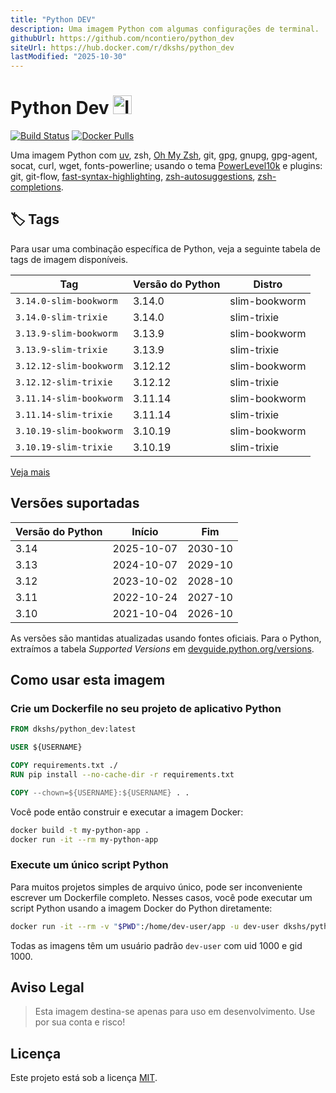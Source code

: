 ```yaml
---
title: "Python DEV"
description: Uma imagem Python com algumas configurações de terminal.
githubUrl: https://github.com/ncontiero/python_dev
siteUrl: https://hub.docker.com/r/dkshs/python_dev
lastModified: "2025-10-30"
---
```


# Python Dev <img src="https://raw.githubusercontent.com/docker-library/docs/01c12653951b2fe592c1f93a13b4e289ada0e3a1/python/logo.png" alt="Imagem do Python" width="30px" />

[![Build Status](https://img.shields.io/github/actions/workflow/status/ncontiero/python_dev/build.yml?branch=main)](https://github.com/ncontiero/python_dev/actions/workflows/build.yml?query=branch%3Amain)
[![Docker Pulls](https://img.shields.io/docker/pulls/dkshs/python_dev?style=flat-square&color=7c3aed)](https://hub.docker.com/r/dkshs/python_dev)

Uma imagem Python com [uv](https://github.com/astral-sh/uv), zsh, [Oh My Zsh](https://ohmyz.sh/), git, gpg, gnupg,
gpg-agent, socat, curl, wget, fonts-powerline; usando o tema [PowerLevel10k](https://github.com/romkatv/powerlevel10k)
e plugins: git, git-flow, [fast-syntax-highlighting](https://github.com/zdharma-continuum/fast-syntax-highlighting),
[zsh-autosuggestions](https://github.com/zsh-users/zsh-autosuggestions),
[zsh-completions](https://github.com/zsh-users/zsh-completions).

## 🏷 Tags

Para usar uma combinação específica de Python, veja a seguinte tabela de tags de imagem disponíveis.

| Tag                     | Versão do Python | Distro        |
| ----------------------- | ---------------- | ------------- |
| `3.14.0-slim-bookworm`  | 3.14.0         | slim-bookworm |
| `3.14.0-slim-trixie`    | 3.14.0         | slim-trixie   |
| `3.13.9-slim-bookworm`  | 3.13.9         | slim-bookworm |
| `3.13.9-slim-trixie`    | 3.13.9         | slim-trixie   |
| `3.12.12-slim-bookworm` | 3.12.12        | slim-bookworm |
| `3.12.12-slim-trixie`   | 3.12.12        | slim-trixie   |
| `3.11.14-slim-bookworm` | 3.11.14        | slim-bookworm |
| `3.11.14-slim-trixie`   | 3.11.14        | slim-trixie   |
| `3.10.19-slim-bookworm` | 3.10.19        | slim-bookworm |
| `3.10.19-slim-trixie`   | 3.10.19        | slim-trixie   |

[Veja mais](https://hub.docker.com/r/dkshs/python_dev/tags)

## Versões suportadas

| Versão do Python | Início     | Fim     |
| ---------------- | ---------- | ------- |
| 3.14             | 2025-10-07 | 2030-10 |
| 3.13             | 2024-10-07 | 2029-10 |
| 3.12             | 2023-10-02 | 2028-10 |
| 3.11             | 2022-10-24 | 2027-10 |
| 3.10             | 2021-10-04 | 2026-10 |

As versões são mantidas atualizadas usando fontes oficiais. Para o Python, extraímos a tabela _Supported Versions_ em [devguide.python.org/versions](https://devguide.python.org/versions/#supported-versions).

## Como usar esta imagem

### Crie um Dockerfile no seu projeto de aplicativo Python

```dockerfile title="Dockerfile"
FROM dkshs/python_dev:latest

USER ${USERNAME}

COPY requirements.txt ./
RUN pip install --no-cache-dir -r requirements.txt

COPY --chown=${USERNAME}:${USERNAME} . .
```

Você pode então construir e executar a imagem Docker:

```bash title="terminal"
docker build -t my-python-app .
docker run -it --rm my-python-app
```

### Execute um único script Python

Para muitos projetos simples de arquivo único, pode ser inconveniente escrever um Dockerfile completo. Nesses casos, você pode executar um script Python usando a imagem Docker do Python diretamente:

```bash title="terminal"
docker run -it --rm -v "$PWD":/home/dev-user/app -u dev-user dkshs/python_dev
```

Todas as imagens têm um usuário padrão `dev-user` com uid 1000 e gid 1000.

## Aviso Legal

> Esta imagem destina-se apenas para uso em desenvolvimento. Use por sua conta e risco!

## Licença

Este projeto está sob a licença [MIT](https://github.com/ncontiero/python_dev/blob/main/LICENSE).